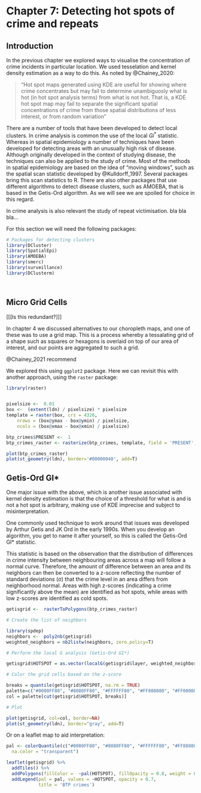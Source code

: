# Chapter 7: Detecting hot spots of crime and repeats

## Introduction

In the previous chapter we explored ways to visualise the concentration of crime incidents in particular location. We used tesselation and kernel density estimation as a way to do this. As noted by @Chainey_2020:

>"Hot spot maps generated using KDE are useful for showing where crime concentrates but may fail to determine unambiguosly what is hot (in hot spot analysis terms) from what is not hot. That is, a KDE hot spot map may fail to separate the significant spatial concentrations of crime from those spatial distributions of less interest, or from random variation"

There are a number of tools that have been developed to detect local clusters. In crime analysis is common the use of the local $Gi^*$ statistic. Whereas in spatial epidemiology a number of techniques have been developed for detecting areas with an unusually high risk of disease. Although originally developed in the context of studying disease, the techniques can also be applied to the study of crime. Most of the methods in spatial epidemiology are based on the idea of "moving windows", such as the spatial scan statistic developed by @Kulldorff_1997. Several packages bring this scan statistics to R. There are also other packages that use different algorithms to detect disease clusters, such as AMOEBA, that is based in the Getis-Ord algorithm. As we will see we are spoiled for choice in this regard.

In crime analysis is also relevant the study of repeat victimisation. bla bla bla...

For this section we will need the following packages:

```r

# Packages for detecting clusters
library(DCluster)
library(SpatialEpi)
library(AMOEBA)
library(smerc)
library(surveillance)
library(DClusterm)




```



## Micro Grid Cells

[[[Is this redundant?]]]

In chapter 4 we discussed alternatives to our choropleth maps, and one of these was to use a grid map. This is a process whereby a tessalating grid of a shape such as squares or hexagons is overlaid on top of our area of interest, and our points are aggregated to such a grid. 


@Chainey_2021 recommend


We explored this using `ggplot2` package. Here we can revisit this with another approach, using the `raster` package: 

```r
library(raster)


pixelsize <-  0.01
box <-  (extent(ldn) / pixelsize) * pixelsize
template = raster(box, crs = 4326,
	nrows = (box@ymax - box@ymin) / pixelsize, 
	ncols = (box@xmax - box@xmin) / pixelsize)

btp_crimes$PRESENT <-  1
btp_crimes_raster <- rasterize(btp_crimes, template, field = 'PRESENT', fun = sum)

plot(btp_crimes_raster)
plot(st_geometry(ldn), border='#00000040', add=T)
```

## Getis-Ord GI*

One major issue with the above, which is another issue associated with kernel density estimation is that the choice of a threshold for what is and is not a hot spot is arbitrary, making use of KDE imprecise and subject to misinterpretation.

One commonly used technique to work around that issues was developed by Arthur Getis and JK Ord in the early 1990s. When you develop an algorithm, you get to name it after yourself, so this is called the Getis-Ord GI* statistic.

This statistic is based on the observation that the distribution of differences in crime intensity between neighbouring areas across a map will follow a normal curve. Therefore, the amount of difference between an area and its neighbors can then be converted to a z-score reflecting the number of standard deviations (σ) that the crime level in an area differs from neighborhood normal. Areas with high z-scores (indicating a crime significantly above the mean) are identified as hot spots, while areas with low z-scores are identified as cold spots.

```r



getisgrid <-  rasterToPolygons(btp_crimes_raster)

# Create the list of neighbors

library(spdep)
neighbors <-  poly2nb(getisgrid)
weighted_neighbors = nb2listw(neighbors, zero.policy=T)

# Perform the local G analysis (Getis-Ord GI*)

getisgrid$HOTSPOT = as.vector(localG(getisgrid$layer, weighted_neighbors))

# Color the grid cells based on the z-score

breaks = quantile(getisgrid$HOTSPOT, na.rm = TRUE)
palette=c("#0000FF80", "#8080FF80", "#FFFFFF80", "#FF808080", "#FF000080")
col = palette[cut(getisgrid$HOTSPOT, breaks)]

# Plot

plot(getisgrid, col=col, border=NA)
plot(st_geometry(ldn), border="gray", add=T)

```



Or on a leaflet map to aid interpretation: 

```r

pal <- colorQuantile(c("#0000FF80", "#8080FF80", "#FFFFFF80", "#FF808080", "#FF000080"),getisgrid$HOTSPOT, 
  na.color = "transparent")

leaflet(getisgrid) %>% 
  addTiles() %>%
  addPolygons(fillColor =  ~pal(HOTSPOT), fillOpacity = 0.8, weight = 0) %>% 
  addLegend(pal = pal, values = ~HOTSPOT, opacity = 0.7, 
            title = 'BTP crimes')

```


